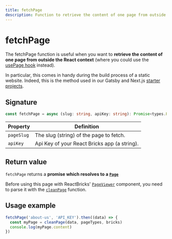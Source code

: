 ```yaml
---
title: fetchPage
description: Function to retrieve the content of one page from outside the React context
---
```


# fetchPage

The fetchPage function is useful when you want to **retrieve the content of one page from outside the React context** (where you could use the [usePage hook](/api-reference/hooks/use-page-public) instead).

In particular, this comes in handy during the build process of a static website. Indeed, this is the method used in our Gatsby and Next.js [starter projects](/docs/getting-started/starter-projects).

## Signature

```ts
const fetchPage = async (slug: string, apiKey: string): Promise<types.Page>
```

| Property   | Definition                                   |
| ---------- | -------------------------------------------- |
| `pageSlug` | The slug (string) of the page to fetch.      |
| `apiKey`   | Api Key of your React Bricks app (a string). |

## Return value

`fetchPage` returns a **promise which resolves to a [`Page`](/api-reference/types/types/#page)**

Before using this page with ReactBricks' [`PageViewer`](/api-reference/components/page-viewer) component, you need to parse it with the [`cleanPage`](clean-page) function.

## Usage example

```ts highlight=1
fetchPage('about-us', 'API_KEY').then((data) => {
  const myPage = cleanPage(data, pageTypes, bricks)
  console.log(myPage.content)
})
```
